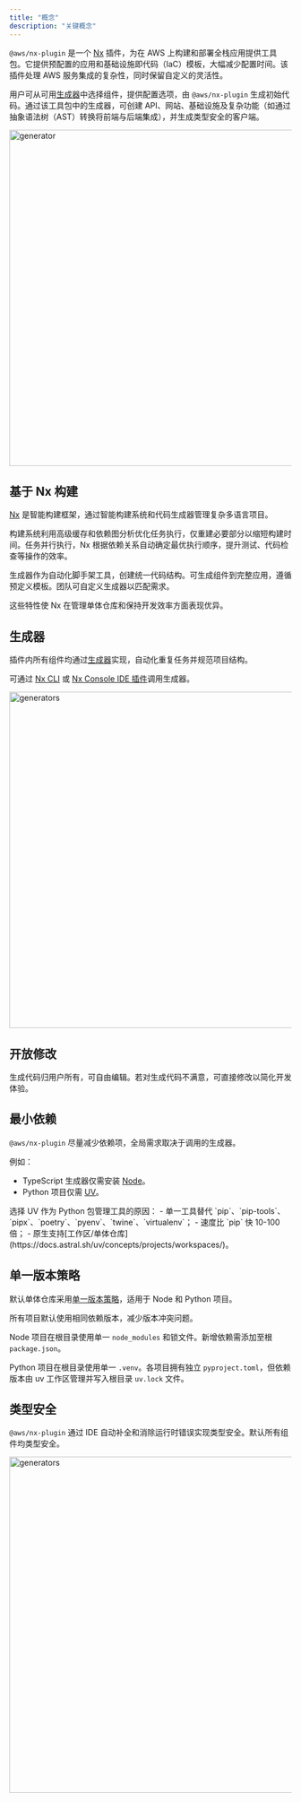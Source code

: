 ```yaml
---
title: "概念"
description: "关键概念"
---
```





`@aws/nx-plugin` 是一个 [Nx](https://nx.dev/) 插件，为在 AWS 上构建和部署全栈应用提供工具包。它提供预配置的应用和基础设施即代码（IaC）模板，大幅减少配置时间。该插件处理 AWS 服务集成的复杂性，同时保留自定义的灵活性。

用户可从可用[生成器](#generators)中选择组件，提供配置选项，由 `@aws/nx-plugin` 生成初始代码。通过该工具包中的生成器，可创建 API、网站、基础设施及复杂功能（如通过抽象语法树（AST）转换将前端与后端集成），并生成类型安全的客户端。

<Image src={websiteGeneratorGif} alt="generator" width="800" height="600" />

## 基于 Nx 构建

[Nx](https://nx.dev) 是智能构建框架，通过智能构建系统和代码生成器管理复杂多语言项目。

构建系统利用高级缓存和依赖图分析优化任务执行，仅重建必要部分以缩短构建时间。任务并行执行，Nx 根据依赖关系自动确定最优执行顺序，提升测试、代码检查等操作的效率。

生成器作为自动化脚手架工具，创建统一代码结构。可生成组件到完整应用，遵循预定义模板。团队可自定义生成器以匹配需求。

这些特性使 Nx 在管理单体仓库和保持开发效率方面表现优异。

## 生成器

插件内所有组件均通过[生成器](https://nx.dev/features/generate-code)实现，自动化重复任务并规范项目结构。

可通过 [Nx CLI](https://nx.dev/features/generate-code#invoke-generators) 或 [Nx Console IDE 插件](https://nx.dev/getting-started/editor-setup)调用生成器。

<Image src={generatorsJpg} alt="generators" width="800" height="600" />

## 开放修改

生成代码归用户所有，可自由编辑。若对生成代码不满意，可直接修改以简化开发体验。

## 最小依赖

`@aws/nx-plugin` 尽量减少依赖项，全局需求取决于调用的生成器。

例如：

- TypeScript 生成器仅需安装 [Node](https://nodejs.org/en/download)。
- Python 项目仅需 [UV](https://docs.astral.sh/uv/)。

<Aside>
  选择 UV 作为 Python 包管理工具的原因：
  - 单一工具替代 `pip`、`pip-tools`、`pipx`、`poetry`、`pyenv`、`twine`、`virtualenv`；
  - 速度比 `pip` 快 10-100 倍；
  - 原生支持[工作区/单体仓库](https://docs.astral.sh/uv/concepts/projects/workspaces/)。
</Aside>

## 单一版本策略

默认单体仓库采用[单一版本策略](https://nx.dev/concepts/decisions/dependency-management#single-version-policy)，适用于 Node 和 Python 项目。

所有项目默认使用相同依赖版本，减少版本冲突问题。

Node 项目在根目录使用单一 `node_modules` 和锁文件。新增依赖需添加至根 `package.json`。

Python 项目在根目录使用单一 `.venv`。各项目拥有独立 `pyproject.toml`，但依赖版本由 uv 工作区管理并写入根目录 `uv.lock` 文件。

## 类型安全

`@aws/nx-plugin` 通过 IDE 自动补全和消除运行时错误实现类型安全。默认所有组件均类型安全。

<Image src={typeSafetyGif} alt="generators" width="800" height="600" />